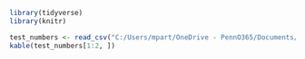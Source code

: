 
```{r, echo=FALSE, message=FALSE, warning=FALSE}
library(tidyverse)
library(knitr)
```

```{r, echo=FALSE, message=FALSE}
test_numbers <- read_csv("C:/Users/mpart/OneDrive - PennO365/Documents/test_numbers.csv")
kable(test_numbers[1:2, ])
```